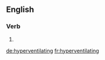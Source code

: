 ==English==

===Verb===
{{head|en|present participle}}

# {{present participle of|hyperventilate|lang=en|nocat=1}}

[[de:hyperventilating]]
[[fr:hyperventilating]]
